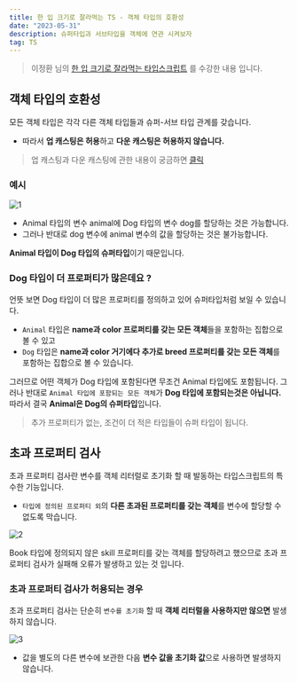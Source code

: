 ```yaml
---
title: 한 입 크기로 잘라먹는 TS - 객체 타입의 호환성
date: "2023-05-31"
description: 슈퍼타입과 서브타입을 객체에 연관 시켜보자
tag: TS
---
```


> 이정환 님의 [한 입 크기로 잘라먹는 타입스크립트](https://www.inflearn.com/course/%ED%95%9C%EC%9E%85-%ED%81%AC%EA%B8%B0-%ED%83%80%EC%9E%85%EC%8A%A4%ED%81%AC%EB%A6%BD%ED%8A%B8/) 를 수강한 내용 입니다.

## 객체 타입의 호환성

모든 객체 타입은 각각 다른 객체 타입들과 슈퍼-서브 타입 관계를 갖습니다.

-   따라서 **업 캐스팅은 허용**하고 **다운 캐스팅은 허용하지 않습니다.**

> 업 캐스팅과 다운 캐스팅에 관한 내용이 궁금하면 [클릭](https://choi-hyunho.com/ts/8/)

### 예시

![1](https://github.com/Choi-HyunHo/hyunho-gatsby-blog/assets/87301268/17e7f813-f60a-44a5-bd3d-00fb59645202)

-   Animal 타입의 변수 animal에 Dog 타입의 변수 dog를 할당하는 것은 가능합니다.
-   그러나 반대로 dog 변수에 animal 변수의 값을 할당하는 것은 불가능합니다.

**Animal 타입이 Dog 타입의 슈퍼타입**이기 때문입니다.

### Dog 타입이 더 프로퍼티가 많은데요 ?

언뜻 보면 Dog 타입이 더 많은 프로퍼티를 정의하고 있어 슈퍼타입처럼 보일 수 있습니다.

-   `Animal` 타입은 **name과 color 프로퍼티를 갖는 모든 객체**들을 포함하는 집합으로 볼 수 있고
-   `Dog` 타입은 **name과 color 거기에다 추가로 breed 프로퍼티를 갖는 모든 객체**를 포함하는 집합으로 볼 수 있습니다.

그러므로 어떤 객체가 Dog 타입에 포함된다면 무조건 Animal 타입에도 포함됩니다. 그러나 반대로 `Animal 타입에 포함되는 모든 객체`가 **Dog 타입에 포함되는것은 아닙니다.** 따라서 결국 **Animal은 Dog의 슈퍼타입**입니다.

> 추가 프로퍼티가 없는, 조건이 더 적은 타입들이 슈퍼 타입이 됩니다.

## 초과 프로퍼티 검사

초과 프로퍼티 검사란 변수를 객체 리터럴로 초기화 할 때 발동하는 타입스크립트의 특수한 기능입니다.

-   `타입에 정의된 프로퍼티 외`의 **다른 초과된 프로퍼티를 갖는 객체**를 변수에 할당할 수 없도록 막습니다.

![2](https://github.com/Choi-HyunHo/hyunho-gatsby-blog/assets/87301268/d7dfc071-0382-4f9f-bdc0-4e8bd173964e)

Book 타입에 정의되지 않은 skill 프로퍼티를 갖는 객체를 할당하려고 했으므로 초과 프로퍼티 검사가 실패해 오류가 발생하고 있는 것 입니다.

### 초과 프로퍼티 검사가 허용되는 경우

초과 프로퍼티 검사는 단순히 `변수를 초기화` 할 때 **객체 리터럴을 사용하지만 않으면** 발생하지 않습니다.

![3](https://github.com/Choi-HyunHo/hyunho-gatsby-blog/assets/87301268/5d931f30-89b3-425d-95e4-2379cc302d4d)

-   값을 별도의 다른 변수에 보관한 다음 **변수 값을 초기화 값**으로 사용하면 발생하지 않습니다.
